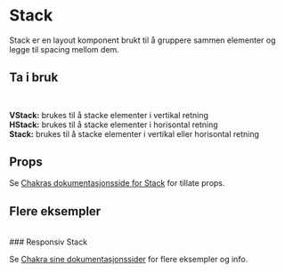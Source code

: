 
<Meta of={StackStories} />

# Stack

Stack er en layout komponent brukt til å gruppere sammen elementer og legge til spacing mellom dem.

<Canvas of={StackStories.Stack} />

## Ta i bruk

```jsx
import { Stack, HStack, VStack } from "@kvib/react";
```

**VStack:** brukes til å stacke elementer i vertikal retning\
**HStack:** brukes til å stacke elementer i horisontal retning\
**Stack:** brukes til å stacke elementer i vertikal eller horisontal retning

## Props

Se [Chakras dokumentasjonsside for Stack](https://chakra-ui.com/docs/components/stack/props) for tillate props.

## Flere eksempler

<br />
### Responsiv Stack

<Canvas of={StackStories.ResponsiveStack} />

Se [Chakra sine dokumentasjonssider](https://chakra-ui.com/docs/components/stack/usage) for flere eksempler og info.
